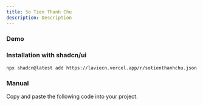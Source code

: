 ```yaml
---
title: So Tien Thanh Chu
description: Description
---
```


### Demo

<ComponentTabs name="sotienthanhchu-demo" />

### Installation with shadcn/ui

```package-install
npx shadcn@latest add https://laviecn.vercel.app/r/sotienthanhchu.json
```

### Manual

Copy and paste the following code into your project.

<ComponentSource name="sotienthanhchu" title="sotienthanhchu.ts" />
